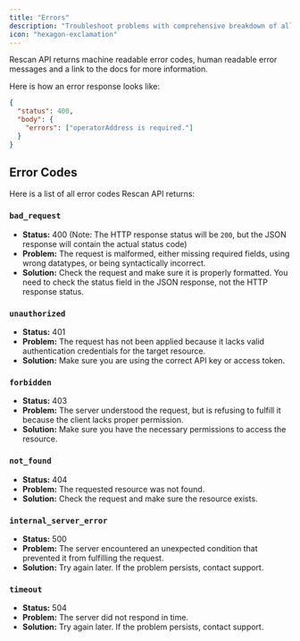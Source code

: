 ```yaml
---
title: "Errors"
description: "Troubleshoot problems with comprehensive breakdown of all error codes"
icon: "hexagon-exclamation"
---
```


Rescan API returns machine readable error codes, human readable error messages and a link to the docs for more information.

Here is how an error response looks like:

```json
{
  "status": 400,
  "body": {
    "errors": ["operatorAddress is required."]
  }
}
```

## Error Codes

Here is a list of all error codes Rescan API returns:

### `bad_request`

- **Status:** 400 (Note: The HTTP response status will be `200`, but the JSON response will contain the actual status code)
- **Problem:** The request is malformed, either missing required fields, using wrong datatypes, or being syntactically incorrect.
- **Solution:** Check the request and make sure it is properly formatted. You need to check the status field in the JSON response, not the HTTP response status.

### `unauthorized`

- **Status:** 401
- **Problem:** The request has not been applied because it lacks valid authentication credentials for the target resource.
- **Solution:** Make sure you are using the correct API key or access token.

### `forbidden`

- **Status:** 403
- **Problem:** The server understood the request, but is refusing to fulfill it because the client lacks proper permission.
- **Solution:** Make sure you have the necessary permissions to access the resource.

### `not_found`

- **Status:** 404
- **Problem:** The requested resource was not found.
- **Solution:** Check the request and make sure the resource exists.

### `internal_server_error`

- **Status:** 500
- **Problem:** The server encountered an unexpected condition that prevented it from fulfilling the request.
- **Solution:** Try again later. If the problem persists, contact support.

### `timeout`

- **Status:** 504
- **Problem:** The server did not respond in time.
- **Solution:** Try again later. If the problem persists, contact support.
